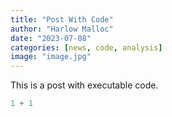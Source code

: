 ```yaml
---
title: "Post With Code"
author: "Harlow Malloc"
date: "2023-07-08"
categories: [news, code, analysis]
image: "image.jpg"
---
```


This is a post with executable code.

```r
1 + 1
```
